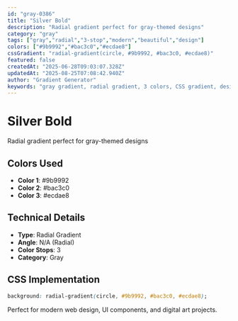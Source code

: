 ```yaml
---
id: "gray-0386"
title: "Silver Bold"
description: "Radial gradient perfect for gray-themed designs"
category: "gray"
tags: ["gray","radial","3-stop","modern","beautiful","design"]
colors: ["#9b9992","#bac3c0","#ecdae8"]
cssGradient: "radial-gradient(circle, #9b9992, #bac3c0, #ecdae8)"
featured: false
createdAt: "2025-06-28T09:03:07.328Z"
updatedAt: "2025-08-25T07:08:42.940Z"
author: "Gradient Generator"
keywords: "gray gradient, radial gradient, 3 colors, CSS gradient, design, #9b9992, #bac3c0, #ecdae8"
---
```


# Silver Bold

Radial gradient perfect for gray-themed designs

## Colors Used
- **Color 1**: #9b9992
- **Color 2**: #bac3c0
- **Color 3**: #ecdae8

## Technical Details
- **Type**: Radial Gradient
- **Angle**: N/A (Radial)
- **Color Stops**: 3
- **Category**: Gray

## CSS Implementation
```css
background: radial-gradient(circle, #9b9992, #bac3c0, #ecdae8);
```

Perfect for modern web design, UI components, and digital art projects.

